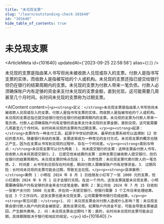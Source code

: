 ```yaml
---
title: "未兑现支票"
slug: "/learn/outstanding-check-101640"
id: "101640"
hide_table_of_contents: true
---
```



# 未兑现支票

<ArticleMeta id={101640} updatedAt={'2023-09-25 22:58:58'} alias={`[]`} />
<div className='border-solid border-b border-t-0 my-4 border-[var(--ifm-color-gray-300)]' />

未兑现的支票是指由某人书写但尚未被收款人兑现或存入的支票。付款人是指书写支票的实体，而收款人是指被写给的个人或机构。未兑现的支票还指已提交给银行但仍在银行的结算周期内的支票。未兑现的支票为付款人带来一笔负债。付款人必须确保账户内有足够的资金来支付未兑现的支票金额，直到兑现，这可能需要几周甚至几个月时间。长时间未兑现的支票称为过期支票。

<AIContent content={`<p><strong>定义：</strong>未兑现支票是指由某人书写但尚未被收款人兑现或存入的支票。付款人是指书写支票的实体，而收款人是指被写给的个人或机构。未兑现的支票还指已提交给银行但仍在银行的结算周期内的支票。未兑现的支票为付款人带来一笔负债。付款人必须确保账户内有足够的资金来支付未兑现的支票金额，直到兑现，这可能需要几周甚至几个月时间。长时间未兑现的支票称为过期支票。</p><p><strong>起源：</strong>支票作为一种支付工具，起源于中世纪的欧洲，最早的支票系统可以追溯到 12 世纪的意大利。随着银行系统的发展，支票逐渐成为一种常见的支付方式。未兑现支票的概念也随之产生，因为在支票从书写到兑现的过程中，存在一个时间差。</p><p><strong>类别与特点：</strong>未兑现支票可以分为两类：1. 尚未提交银行的支票：这种支票由付款人书写，但收款人尚未将其提交银行。2. 已提交但未结算的支票：这种支票已被收款人提交银行，但仍在银行的结算周期内。未兑现支票的特点包括：1. 负债性质：未兑现支票代表付款人的一笔负债。2. 时间差：从书写到兑现存在时间差，期间付款人需确保账户内有足够资金。3. 过期风险：长时间未兑现的支票可能会过期，导致无法兑现。</p><p><strong>具体案例：</strong>案例 1：小明在 2024 年 8 月 1 日给朋友小红写了一张 1000 元的支票，但小红直到 2024 年 9 月 1 日才去银行兑现。在这一个月内，这张支票就是未兑现支票，小明需要确保账户内有足够的资金来支付这笔金额。案例 2：某公司在 2024 年 7 月 15 日收到一张客户支付的 5000 元支票，并在同一天提交银行，但银行需要 3 个工作日来处理结算。在这 3 个工作日内，这张支票也是未兑现支票，公司需要等待银行完成结算。</p><p><strong>常见问题：</strong>1. 问：未兑现支票会对付款人造成什么影响？答：未兑现支票会使付款人账户内的资金被锁定，直到支票兑现。如果账户内资金不足，可能会导致支票被退回，产生额外费用。2. 问：未兑现支票会过期吗？答：是的，长时间未兑现的支票可能会过期，具体期限取决于银行和地区的规定。</p>`} id={101640} />
